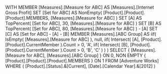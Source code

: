 WITH
MEMBER [Measures].[Measure for ABC] AS
	[Measures].[Internet Gross Profit]
SET [Set for ABC] AS
	NonEmpty( [Product].[Product].[Product].MEMBERS, 
	          [Measures].[Measure for ABC] )
SET [A] AS
	TopPercent( [Set for ABC], 30, [Measures].[Measure for ABC] )
SET [B] AS
	TopPercent( [Set for ABC], 80, [Measures].[Measure for ABC] ) - [A]
SET [C] AS
	[Set for ABC] - [A] - [B]
MEMBER [Measures].[ABC Group] AS
	iif( IsEmpty( [Measures].[Measure for ABC] ), null,
		 iif( Intersect( [A], [Product].[Product].CurrentMember ).Count > 0,
			  'A',
			  iif( Intersect( [B], [Product].[Product].CurrentMember ).Count > 0,
			        'B', 'C' ) ) )
SELECT
	{ [Measures].[Measure for ABC],
	  [Measures].[ABC Group] } ON 0,
	NON EMPTY
	{ [Product].[Product].[Product].MEMBERS } ON 1
FROM
	[Adventure Works]
WHERE
	( [Product].[Status].&[Current],
	  [Date].[Calendar Year].&[2012] )
